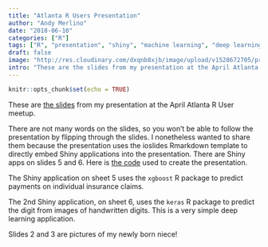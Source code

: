 ```yaml
---
title: "Atlanta R Users Presentation"
author: "Andy Merlino"
date: "2018-06-10"
categories: ["R"]
tags: ["R", "presentation", "shiny", "machine learning", "deep learning"]
draft: false
image: "http://res.cloudinary.com/dxqnb8xjb/image/upload/v1528672705/presentation_cover_2_t2sm8y.png"
intro: "These are the slides from my presentation at the April Atlanta R User meetup.  I wanted to share the slides because they use the ioslides Rmarkdown template to directly embed Shiny applications into the presentation, and I found this to be pretty cool.  There are Shiny apps on slides 5 and 6."
---
```


```r
knitr::opts_chunk$set(echo = TRUE)
```

These are [the slides](https://tychobra.shinyapps.io/atlanta_r_users_presentation_2018_04_17/#5) from my presentation at the April Atlanta R User meetup.  

There are not many words on the slides, so you won't be able to follow the presentation by flipping through the slides.  I nonetheless wanted to share them because the presentation uses the ioslides Rmarkdown template to directly embed Shiny applications into the presentation.  There are Shiny apps on slides 5 and 6.  Here is [the code](https://github.com/Tychobra/tychobra_presentations/tree/master/atlanta_r_users_presentation_2018_04_17) used to create the presentation. 

The Shiny application on sheet 5 uses the `xgboost` R package to predict payments on individual insurance claims.  

The 2nd Shiny application, on sheet 6, uses the `keras` R package to predict the digit from images of handwritten digits.  This is a very simple deep learning application.

Slides 2 and 3 are pictures of my newly born niece!
